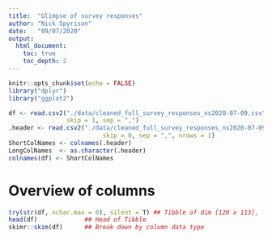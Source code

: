 ```yaml
---
title:  "Glimpse of survey responses"
author: "Nick Spyrison"
date:   "09/07/2020"
output:
  html_document:
    toc: true
    toc_depth: 2
---
```


```r
knitr::opts_chunk$set(echo = FALSE)
library("dplyr")
library("ggplot2")

df <- read.csv2("./data/cleaned_full_survey_responses_ns2020-07-09.csv", 
                skip = 1, sep = ",")
.header <- read.csv2("./data/cleaned_full_survey_responses_ns2020-07-09.csv", 
                          skip = 0, sep = ",", nrows = 1)
ShortColNames <- colnames(.header)
LongColNames  <- as.character(.header)
colnames(df) <- ShortColNames
```


# Overview of columns

```r
try(str(df, nchar.max = 0), silent = T) ## Tibble of dim [120 x 113], 
head(df)             ## Head of Tibble
skimr::skim(df)      ## Break down by column data type

```

